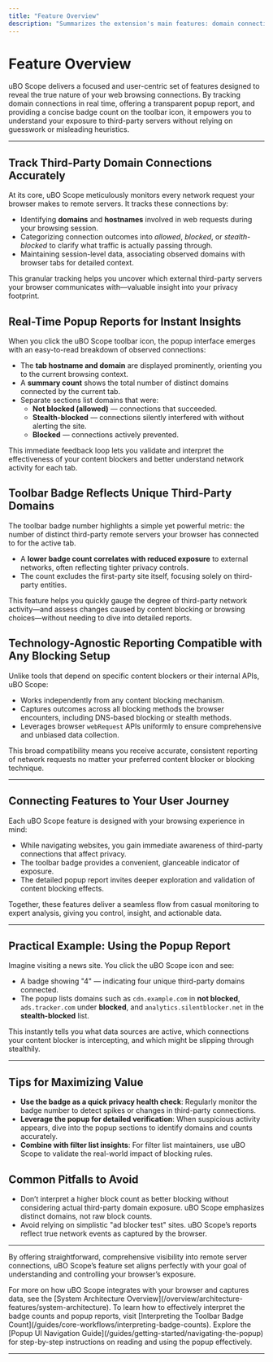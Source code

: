```yaml
---
title: "Feature Overview"
description: "Summarizes the extension's main features: domain connection tracking, real-time popup reports, badge counting of distinct third-party servers, and technology-agnostic reporting compatible with any content blocking setup. Connects features to the user journey and reference UI points."
---
```


# Feature Overview

uBO Scope delivers a focused and user-centric set of features designed to reveal the true nature of your web browsing connections. By tracking domain connections in real time, offering a transparent popup report, and providing a concise badge count on the toolbar icon, it empowers you to understand your exposure to third-party servers without relying on guesswork or misleading heuristics.

---

## Track Third-Party Domain Connections Accurately

At its core, uBO Scope meticulously monitors every network request your browser makes to remote servers. It tracks these connections by:

- Identifying **domains** and **hostnames** involved in web requests during your browsing session.
- Categorizing connection outcomes into _allowed_, _blocked_, or _stealth-blocked_ to clarify what traffic is actually passing through.
- Maintaining session-level data, associating observed domains with browser tabs for detailed context.

This granular tracking helps you uncover which external third-party servers your browser communicates with—valuable insight into your privacy footprint.

## Real-Time Popup Reports for Instant Insights

When you click the uBO Scope toolbar icon, the popup interface emerges with an easy-to-read breakdown of observed connections:

- The **tab hostname and domain** are displayed prominently, orienting you to the current browsing context.
- A **summary count** shows the total number of distinct domains connected by the current tab.
- Separate sections list domains that were:
  - **Not blocked (allowed)** — connections that succeeded.
  - **Stealth-blocked** — connections silently interfered with without alerting the site.
  - **Blocked** — connections actively prevented.

This immediate feedback loop lets you validate and interpret the effectiveness of your content blockers and better understand network activity for each tab.

## Toolbar Badge Reflects Unique Third-Party Domains

The toolbar badge number highlights a simple yet powerful metric: the number of distinct third-party remote servers your browser has connected to for the active tab.

- A **lower badge count correlates with reduced exposure** to external networks, often reflecting tighter privacy controls.
- The count excludes the first-party site itself, focusing solely on third-party entities.

This feature helps you quickly gauge the degree of third-party network activity—and assess changes caused by content blocking or browsing choices—without needing to dive into detailed reports.

## Technology-Agnostic Reporting Compatible with Any Blocking Setup

Unlike tools that depend on specific content blockers or their internal APIs, uBO Scope:

- Works independently from any content blocking mechanism.
- Captures outcomes across all blocking methods the browser encounters, including DNS-based blocking or stealth methods.
- Leverages browser `webRequest` APIs uniformly to ensure comprehensive and unbiased data collection.

This broad compatibility means you receive accurate, consistent reporting of network requests no matter your preferred content blocker or blocking technique.

---

## Connecting Features to Your User Journey

Each uBO Scope feature is designed with your browsing experience in mind:

- While navigating websites, you gain immediate awareness of third-party connections that affect privacy.
- The toolbar badge provides a convenient, glanceable indicator of exposure.
- The detailed popup report invites deeper exploration and validation of content blocking effects.

Together, these features deliver a seamless flow from casual monitoring to expert analysis, giving you control, insight, and actionable data.

---

## Practical Example: Using the Popup Report

Imagine visiting a news site. You click the uBO Scope icon and see:

- A badge showing "4" — indicating four unique third-party domains connected.
- The popup lists domains such as `cdn.example.com` in **not blocked**, `ads.tracker.com` under **blocked**, and `analytics.silentblocker.net` in the **stealth-blocked** list.

This instantly tells you what data sources are active, which connections your content blocker is intercepting, and which might be slipping through stealthily.

---

## Tips for Maximizing Value

- **Use the badge as a quick privacy health check**: Regularly monitor the badge number to detect spikes or changes in third-party connections.
- **Leverage the popup for detailed verification**: When suspicious activity appears, dive into the popup sections to identify domains and counts accurately.
- **Combine with filter list insights**: For filter list maintainers, use uBO Scope to validate the real-world impact of blocking rules.

## Common Pitfalls to Avoid

- Don’t interpret a higher block count as better blocking without considering actual third-party domain exposure. uBO Scope emphasizes distinct domains, not raw block counts.
- Avoid relying on simplistic "ad blocker test" sites. uBO Scope’s reports reflect true network events as captured by the browser.

---

By offering straightforward, comprehensive visibility into remote server connections, uBO Scope’s feature set aligns perfectly with your goal of understanding and controlling your browser’s exposure.

<Info>
For more on how uBO Scope integrates with your browser and captures data, see the [System Architecture Overview](/overview/architecture-features/system-architecture).
</Info>

<Info>
To learn how to effectively interpret the badge counts and popup reports, visit [Interpreting the Toolbar Badge Count](/guides/core-workflows/interpreting-badge-counts).
</Info>

<Check>
Explore the [Popup UI Navigation Guide](/guides/getting-started/navigating-the-popup) for step-by-step instructions on reading and using the popup effectively.
</Check>

---